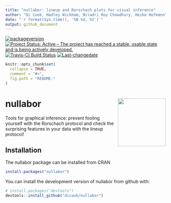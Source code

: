 ```yaml
---
title: "nullabor: lineup and Rorschach plots for visual inference"
author: "Di Cook, Hadley Wickham, Niladri Roy Chowdhury, Heike Hofmann"
date: "`r format(Sys.time(), '%B %d, %Y')`"
output: github_document
---
```



[![packageversion](https://img.shields.io/badge/Package%20version-0.0.1-orange.svg?style=flat-square)](commits/master)
[![Project Status: Active – The project has reached a stable, usable state and is being actively developed.](http://www.repostatus.org/badges/latest/active.svg)](http://www.repostatus.org/#active)
[![Travis-CI Build Status](https://travis-ci.org/dicook/nullabor.svg?branch=master)](https://travis-ci.org/dicook/nullabor)
[![Last-changedate](https://img.shields.io/badge/last%20change-`r gsub('-', '--', Sys.Date())`-yellowgreen.svg)](/commits/master)

<!-- README.md is generated from README.Rmd. Please edit that file -->

```r
knitr::opts_chunk$set(
  collapse = TRUE,
  comment = "#>",
  fig.path = "README-"
)
```

# nullabor <img src="man/figures/nullabor_hex.png" align="right" width="150" />

Tools for graphical inference: prevent fooling yourself with the Rorschach
protocol and check the surprising features in your data with the lineup
protocol!

## Installation

The nullabor package can be installed from CRAN

```r
install.packages("nullabor")
```

You can install the development version of nullabor from github with:

```r
# install.packages("devtools")
devtools::install_github("dicook/nullabor")
```
